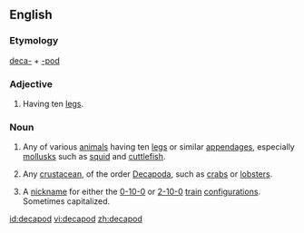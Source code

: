 {{see|Decapod}}

==English==

===Etymology===
[[deca-]] + [[-pod]]

===Adjective===
{{en-adj|-}}

# {{zoology}} Having ten [[leg]]s.

===Noun===
{{en-noun}}

# {{zoology}} Any of various [[animal]]s having ten [[leg]]s or similar [[appendage]]s, especially [[mollusk]]s such as [[squid]] and [[cuttlefish]].
# {{zoology}} Any [[crustacean]], of the order [[Decapoda]], such as [[crab]]s or [[lobster]]s.
# {{rail transport}} A [[nickname]] for either the [[0-10-0]] or [[2-10-0]] [[train]] [[configuration]]s. Sometimes capitalized.

[[id:decapod]]
[[vi:decapod]]
[[zh:decapod]]
